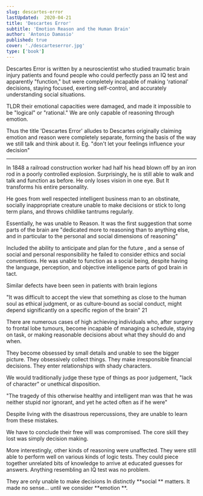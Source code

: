 ```yaml
---
slug: descartes-error
lastUpdated:  2020-04-21
title: 'Descartes Error'
subtitle: 'Emotion Reason and the Human Brain'
author: 'Antonio Damasio'
published: true
cover: './descarteserror.jpg'
type: ['book']
---
```


Descartes Error is written by a neuroscientist who studied traumatic brain injury patients and found people who could perfectly pass an IQ test and apparently "function," but were completely incapable of making 'rational' decisions, staying focused, exerting self-control, and accurately understanding social situations.

TLDR their emotional capacities were damaged, and made it impossible to be "logical" or "rational." We are only capable of reasoning through emotion.

Thus the title 'Descartes Error' alludes to Descartes originally claiming emotion and reason were completely separate, forming the basis of the way we still talk and think about it. Eg. "don't let your feelings influence your decision"

---

In 1848 a railroad construction worker had half his head blown off by an iron rod in a poorly controlled explosion. Surprisingly, he is still able to walk and talk and function as before. He only loses vision in one eye. But It transforms his entire personality.

He goes from well respected intelligent business man to an obstinate, socially inappropriate creature unable to make decisions or stick to long term plans, and throws childlike tantrums regularly.

Essentially, he was unable to Reason. It was the first suggestion that some parts of the brain are "dedicated more to reasoning than to anything else, and in particular to the personal and social dimensions of reasoning"

Included the ability to anticipate and plan for the future , and a sense of social and personal responsibility 
he failed to consider ethics and social conventions. He was unable to function as a social being, despite having the language, perception, and objective intelligence parts of god brain in tact.  

Similar defects have been seen in patients with brain legions

"It was difficult to accept the view that something as close to the human soul as ethical judgment, or as culture-bound as social conduct, might depend significantly on a specific region of the brain" 21

There are numerous cases of high achieving individuals who, after surgery to frontal lobe tumours, become incapable of managing a schedule, staying on task, or making reasonable decisions about what they should do and when.

They become obsessed by small details and unable to see the bigger picture. They obsessively collect things. They make irresponsible financial decisions. They enter relationships with shady characters.
    
We would traditionally judge these type of things as poor judgement, "lack of character" or unethical disposition.

"The tragedy of this otherwise healthy and intelligent man was that he was neither stupid nor ignorant, and yet he acted often as if he were"

Despite living with the disastrous repercussions, they are unable to learn from these mistakes.

We have to conclude their free will was compromised. The core skill they lost was simply decision making.

More interestingly, other kinds of reasoning were unaffected. They were still able to perform well on various kinds of logic tests. They could piece together unrelated bits of knowledge to arrive at educated guesses for answers. Anything resembling an IQ test was no problem.

They are only unable to make decisions In distinctly **social ** matters. It made no sense... until we consider **emotion **.
